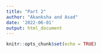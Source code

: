 ```yaml
---
title: "Part 2"
author: "Akanksha and Asad"
date: '2022-06-01'
output: html_document
---
```


```r
knitr::opts_chunk$set(echo = TRUE)
```


